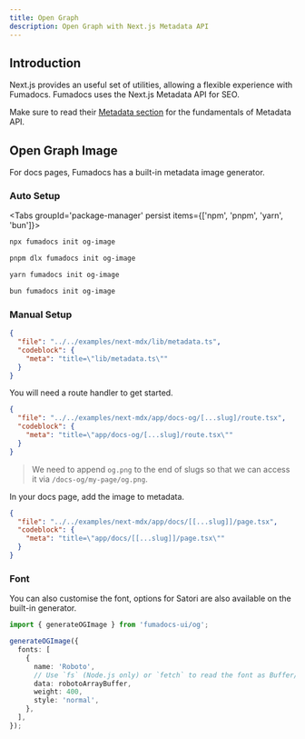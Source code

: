 ```yaml
---
title: Open Graph
description: Open Graph with Next.js Metadata API
---
```


## Introduction

Next.js provides an useful set of utilities, allowing a flexible experience with Fumadocs.
Fumadocs uses the Next.js Metadata API for SEO.

Make sure to read their [Metadata section](https://nextjs.org/docs/app/building-your-application/optimizing/metadata) for the fundamentals of Metadata API.

## Open Graph Image

For docs pages, Fumadocs has a built-in metadata image generator.

### Auto Setup

<Tabs groupId='package-manager' persist items={['npm', 'pnpm', 'yarn', 'bun']}>

```bash tab="npm"
npx fumadocs init og-image
```

```bash tab="pnpm"
pnpm dlx fumadocs init og-image
```

```bash tab="yarn"
yarn fumadocs init og-image
```

```bash tab="bun"
bun fumadocs init og-image
```

</Tabs>

### Manual Setup

```json doc-gen:file
{
  "file": "../../examples/next-mdx/lib/metadata.ts",
  "codeblock": {
    "meta": "title=\"lib/metadata.ts\""
  }
}
```

You will need a route handler to get started.

```json doc-gen:file
{
  "file": "../../examples/next-mdx/app/docs-og/[...slug]/route.tsx",
  "codeblock": {
    "meta": "title=\"app/docs-og/[...slug]/route.tsx\""
  }
}
```

> We need to append `og.png` to the end of slugs so that we can access it via `/docs-og/my-page/og.png`.

In your docs page, add the image to metadata.

```json doc-gen:file
{
  "file": "../../examples/next-mdx/app/docs/[[...slug]]/page.tsx",
  "codeblock": {
    "meta": "title=\"app/docs/[[...slug]]/page.tsx\""
  }
}
```

### Font

You can also customise the font, options for Satori are also available on the built-in generator.

```ts
import { generateOGImage } from 'fumadocs-ui/og';

generateOGImage({
  fonts: [
    {
      name: 'Roboto',
      // Use `fs` (Node.js only) or `fetch` to read the font as Buffer/ArrayBuffer and provide `data` here.
      data: robotoArrayBuffer,
      weight: 400,
      style: 'normal',
    },
  ],
});
```
